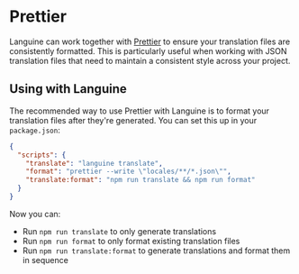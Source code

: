 # Prettier

Languine can work together with [Prettier](https://prettier.io/) to ensure your translation files are consistently formatted. This is particularly useful when working with JSON translation files that need to maintain a consistent style across your project.

## Using with Languine

The recommended way to use Prettier with Languine is to format your translation files after they're generated. You can set this up in your `package.json`:

```json title="package.json"
{
  "scripts": {
    "translate": "languine translate",
    "format": "prettier --write \"locales/**/*.json\"",
    "translate:format": "npm run translate && npm run format"
  }
}
```

Now you can:
- Run `npm run translate` to only generate translations
- Run `npm run format` to only format existing translation files
- Run `npm run translate:format` to generate translations and format them in sequence
